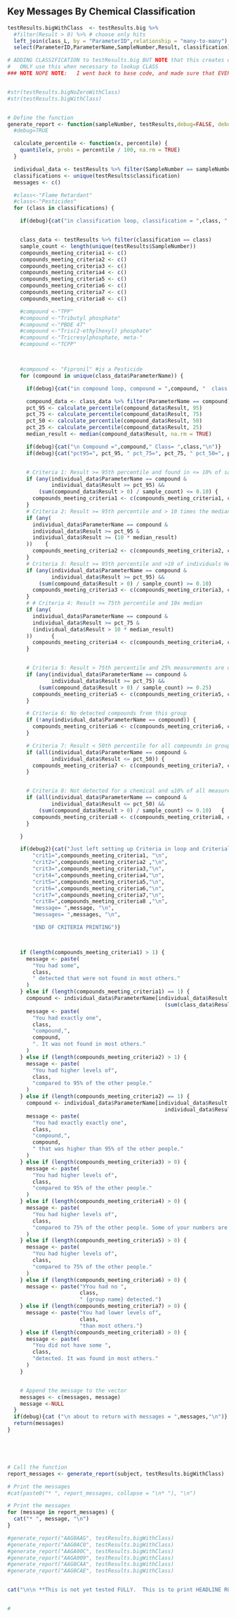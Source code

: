 <!-- PRINT Headline Rule for total chemical GROUP as denoted by Silent Spring using a separate RMD file-->

<!--  Headlines for amount detected (by chemical group)     
We propose applying these headlines to each chemical group separately. The participant would receive the top priority headline that applies for each chemical group. The headlines are not exhaustive (i.e., not all participants will necessarily receive a headline for every group). The headlines are intended to highlight particularly high or low.  

SubClassScores seemss to already have manny values.  It shows how any of each category each person has.  SO for each CLASS (i.e. "Chemicals in Commerce") 
BUT subclassscores doesn't have enough detail to do this

You had some {group name} detected in your wristband that were not found in most others.

NEED to add "classification" if it isn't already to the big result table.  THEN we can do anything w/ a query on that table.

THIS IS COMPLICATED and unclear what I really want to display... TBD.

-->

## Key Messages By Chemical Classification

```r

testResults.bigWithClass  <- testResults.big %>%
  #filter(Result > 0) %>% # choose only hits
  left_join(class_L, by = "ParameterID",relationship = "many-to-many") %>%
  select(ParameterID,ParameterName,SampleNumber,Result, classification)

# ADDING CLASSIFICATION to testResults.big BUT NOTE that this creates duplicate rows cause some parameterID have multiple class SO
#   ONLY use this when necessary to lookup CLASS
### NOTE NOPE NOTE:   I went back to base code, and made sure that EVERY data file, including DRS had one row for each unique combo of sampleNumber and ParameterID


#str(testResults.bigNoZeroWithClass)
#str(testResults.bigWithClass)


# Define the function
generate_report <- function(sampleNumber, testResults,debug=FALSE, debug2=FALSE) {
  #debug=TRUE

  calculate_percentile <- function(x, percentile) {
    quantile(x, probs = percentile / 100, na.rm = TRUE)
  }

  individual_data <- testResults %>% filter(SampleNumber == sampleNumber)
  classifications <- unique(testResults$classification)
  messages <- c()

  #class<-"Flame Retardant"
  #class<-"Pesticides"
  for (class in classifications) {

    if(debug){cat("in classification loop, classification = ",class, "   messages= ",messages, " message = ",message,"\n")}


    class_data <- testResults %>% filter(classification == class)
    sample_count <- length(unique(testResults$SampleNumber))
    compounds_meeting_criteria1 <- c()
    compounds_meeting_criteria2 <- c()
    compounds_meeting_criteria3 <- c()
    compounds_meeting_criteria4 <- c()
    compounds_meeting_criteria5 <- c()
    compounds_meeting_criteria6 <- c()
    compounds_meeting_criteria7 <- c()
    compounds_meeting_criteria8 <- c()

    #compound <-"TPP"
    #compound <-"Tributyl phosphate"
    #compound <-"PBDE 47"
    #compound <-"Tris(2-ethylhexyl) phosphate"
    #compound <-"Tricresylphosphate, meta-"
    #compound <-"TCPP"



    #compound <- "Fipronil" #is a Pesticide
    for (compound in unique(class_data$ParameterName)) {

      if(debug){cat("in compound loop, compound = ",compound, "  class = ",class,  "messages= ", messages, "\n")}

      compound_data <- class_data %>% filter(ParameterName == compound)
      pct_95 <- calculate_percentile(compound_data$Result, 95)
      pct_75 <- calculate_percentile(compound_data$Result, 75)
      pct_50 <- calculate_percentile(compound_data$Result, 50)
      pct_25 <- calculate_percentile(compound_data$Result, 25)
      median_result <- median(compound_data$Result, na.rm = TRUE)

      if(debug){cat("\n Compound =",compound," Class= ",class,"\n")}
      if(debug){cat("pct95=", pct_95, " pct_75=", pct_75, " pct_50=", pct_50, " pct25=", pct_25,"  median=",median_result,"\n")}


      # Criteria 1: Result >= 95th percentile and found in <= 10% of samples
      if (any(individual_data$ParameterName == compound &
              individual_data$Result >= pct_95) &&
          (sum(compound_data$Result > 0) / sample_count) <= 0.10) {
        compounds_meeting_criteria1 <- c(compounds_meeting_criteria1, compound)
      }
      # Criteria 2: Result >= 95th percentile and > 10 times the median
      if (any(
        individual_data$ParameterName == compound &
        individual_data$Result >= pct_95 &
        individual_data$Result >= (10 * median_result)
      ))    {
        compounds_meeting_criteria2 <- c(compounds_meeting_criteria2, compound)
      }
      # Criteria 3: Result >= 95th percentile and >10 of individuals HAD this compound
      if (any(individual_data$ParameterName == compound &
              individual_data$Result >= pct_95) &&
          (sum(compound_data$Result > 0) / sample_count) >= 0.10)      {
        compounds_meeting_criteria3 <- c(compounds_meeting_criteria3, compound)
      }
      # # Criteria 4: Result >= 75th percentile and 10x median
      if (any(
        individual_data$ParameterName == compound &
        individual_data$Result >= pct_75 &
        (individual_data$Result > 10 * median_result)
      ))      {
        compounds_meeting_criteria4 <- c(compounds_meeting_criteria4, compound)
      }


      # Criteria 5: Result > 75th percentile and 25% measurements are detects
      if (any(individual_data$ParameterName == compound &
              individual_data$Result >= pct_75) &&
          (sum(compound_data$Result > 0) / sample_count) >= 0.25)      {
        compounds_meeting_criteria5 <- c(compounds_meeting_criteria5, compound)
      }

      # Criteria 6: No detected compounds from this group
      if (!any(individual_data$ParameterName == compound)) {
        compounds_meeting_criteria6 <- c(compounds_meeting_criteria6, compound)
      }

      # Criteria 7: Result < 50th percentile for all compounds in group
      if (all(individual_data$ParameterName == compound &
              individual_data$Result <= pct_50)) {
        compounds_meeting_criteria7 <- c(compounds_meeting_criteria7, compound)
      }


      # Criteria 8: Not detected for a chemical and ≤10% of all measurements are non-detects
      if (all(individual_data$ParameterName == compound &
              individual_data$Result <= pct_50) &&
          (sum(compound_data$Result > 0) / sample_count) <= 0.10)   {
        compounds_meeting_criteria8 <- c(compounds_meeting_criteria8, compound)
      }

    }

    if(debug2){cat("Just left setting up Criteria in loop and Criterial 1 through 8 are" ,"\n",
        "crit1=",compounds_meeting_criteria1, "\n",
        "crit2=",compounds_meeting_criteria2 ,"\n",
        "crit3=",compounds_meeting_criteria3,"\n",
        "crit4=",compounds_meeting_criteria4,"\n",
        "crit5=",compounds_meeting_criteria5,"\n",
        "crit6=",compounds_meeting_criteria6,"\n",
        "crit7=",compounds_meeting_criteria7,"\n",
        "crit8=",compounds_meeting_criteria8 ,"\n",
        "message= ",message, "\n",
        "messages= ",messages, "\n",

        "END OF CRITERIA PRINTING")}



    if (length(compounds_meeting_criteria1) > 1) {
      message <- paste(
        "You had some",
        class,
        " detected that were not found in most others."
      )
    } else if (length(compounds_meeting_criteria1) == 1) {
      compound <- individual_data$ParameterName[individual_data$Result >= pct_95 &
                                                  (sum(class_data$Result > 0) / sample_count) <= 0.10]
      message <- paste(
        "You had exactly one",
        class,
        "compound,",
        compound,
        ". It was not found in most others."
      )
    } else if (length(compounds_meeting_criteria2) > 1) {
      message <- paste(
        "You had higher levels of",
        class,
        "compared to 95% of the other people."
      )
    } else if (length(compounds_meeting_criteria2) == 1) {
      compound <- individual_data$ParameterName[individual_data$Result >= pct_95 &
                                                  individual_data$Result > 10 * median_result]
      message <- paste(
        "You had exactly exactly one",
        class,
        "compound,",
        compound,
        " that was higher than 95% of the other people."
      )
    } else if (length(compounds_meeting_criteria3) > 0) {
      message <- paste(
        "You had higher levels of",
        class,
        "compared to 95% of the other people."
      )
    } else if (length(compounds_meeting_criteria4) > 0) {
      message <- paste(
        "You had higher levels of",
        class,
        "compared to 75% of the other people. Some of your numbers are much higher than most others"
      )
    } else if (length(compounds_meeting_criteria5) > 0) {
      message <- paste(
        "You had higher levels of",
        class,
        "compared to 75% of the other people."
      )
    } else if (length(compounds_meeting_criteria6) > 0) {
      message <- paste("YYou had no ",
                       class,
                       " {group name} detected.")
    } else if (length(compounds_meeting_criteria7) > 0) {
      message <- paste("You had lower levels of",
                       class,
                       "than most others.")
    } else if (length(compounds_meeting_criteria8) > 0) {
      message <- paste(
        "You did not have some ",
        class,
        "detected. It was found in most others."
      )
    } 


    # Append the message to the vector
    messages <- c(messages, message)
    message <-NULL
  }
  if(debug){cat ("\n about to return with messages = ",messages,"\n")}
  return(messages)
}





# Call the function
report_messages <- generate_report(subject, testResults.bigWithClass)

# Print the messages
#cat(paste0("* ", report_messages, collapse = "\n* "), "\n")

# Print the messages
for (message in report_messages) {
  cat("* ", message, "\n")
}

#generate_report("AAG0AAG", testResults.bigWithClass)
#generate_report("AAG0AC0", testResults.bigWithClass)
#generate_report("AAGA00C", testResults.bigWithClass)
#generate_report("AAGA009", testResults.bigWithClass)
#generate_report("AAG0CAA", testResults.bigWithClass)
#generate_report("AAG0CAE", testResults.bigWithClass)


cat("\n\n **This is not yet tested FULLY.  This is to print HEADLINE RULES by CHEM GROUP if we decide to do that** \n")


# 
```
